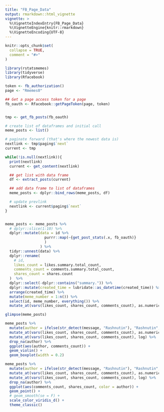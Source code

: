 ```yaml
---
title: "FB_Page_Data"
output: rmarkdown::html_vignette
vignette: >
  %\VignetteIndexEntry{FB_Page_Data}
  %\VignetteEngine{knitr::rmarkdown}
  %\VignetteEncoding{UTF-8}
---
```


```r
knitr::opts_chunk$set(
  collapse = TRUE,
  comment = "#>"
)
```

```r
library(rstatsmemes)
library(tidyverse)
library(Rfacebook)
```


```r
token <- fb_authorization()
page <- "Rmemes0"

## Get a page access token for a page
fb_oauth <- Rfacebook::getPageToken(page, token)


tmp <- get_fb_posts(fb_oauth)

# create list of dataframes and initial call
meme_posts <- list()

# paginate forward (that's where the newest data is)
nextlink <- tmp$paging$`next`
current <- tmp

while(!is.null(nextlink)){
  print(nextlink)
  current <- get_content(nextlink)

  ## get list with data frame
  df <- extract_posts(current)

  ## add data frame to list of dataframes
  meme_posts <- dplyr::bind_rows(meme_posts, df)

  # update prevlink
  nextlink <- current$paging$`next`
}


meme_posts <- meme_posts %>%
  # dplyr::slice(1:10) %>%
  dplyr::mutate(data = id %>%
                  purrr::map(~{get_post_stats(.x, fb_oauth)}
                  )
                ) %>%
  tidyr::unnest(data) %>%
  dplyr::rename(
    # id,
    likes_count = likes.summary.total_count,
    comments_count = comments.summary.total_count,
    shares_count = shares.count
  )  %>%
  dplyr::select(-dplyr::contains("summary.")) %>%
  dplyr::mutate(created_time = lubridate::as_datetime(created_time)) %>%
  arrange(created_time) %>%
  mutate(meme_number = 1:n()) %>%
  select(id, meme_number, everything()) %>% 
  mutate_at(vars(likes_count, shares_count, comments_count), as.numeric) 

glimpse(meme_posts)
```




```r
meme_posts %>% 
  mutate(author = ifelse(str_detect(message, "Rashnutin"), "Rashnutin", "Aledro")) %>% 
  mutate_at(vars(likes_count, shares_count, comments_count), as.numeric) %>% 
  mutate_at(vars(likes_count, shares_count, comments_count), log) %>% 
  drop_na(author) %>% 
  ggplot(aes(author, comments_count)) +
  geom_violin() +
  geom_boxplot(width = 0.2)
```

```r
meme_posts %>% 
  mutate(author = ifelse(str_detect(message, "Rashnutin"), "Rashnutin", "Aledro")) %>% 
  mutate_at(vars(likes_count, shares_count, comments_count), as.numeric) %>% 
  mutate_at(vars(likes_count, shares_count, comments_count), log) %>% 
  drop_na(author) %>% 
  ggplot(aes(comments_count, shares_count, color = author)) +
  geom_point() +
  # geom_smooth(se = F) +
  scale_color_viridis_d() +
  theme_classic()
```

```r

```

